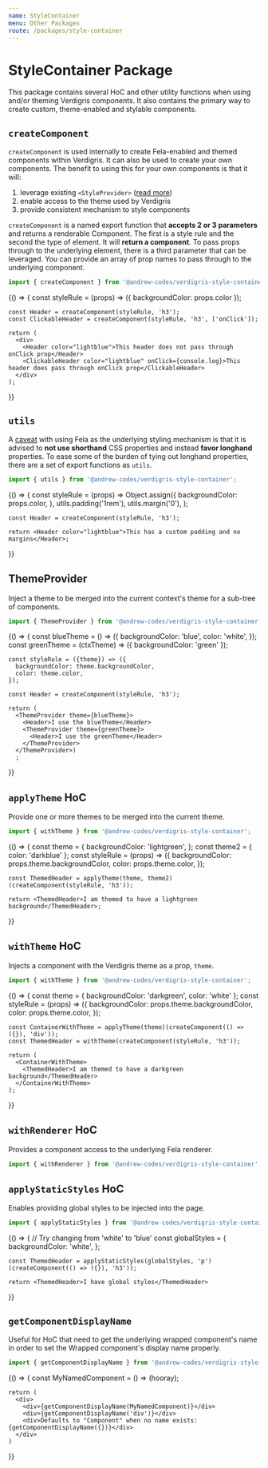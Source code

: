 ```yaml
---
name: StyleContainer
menu: Other Packages
route: /packages/style-container
---
```


# StyleContainer Package
This package contains several HoC and other utility functions when using and/or theming Verdigris components. It also contains the primary way to create custom, theme-enabled and stylable components.

## `createComponent`
`createComponent` is used internally to create Fela-enabled and themed components within Verdigris. It can also be used to create your own components. The benefit to using this for your own components is that it will:

1. leverage existing `<StyleProvider>` ([read more](/packages/style-provider))
2. enable access to the theme used by Verdigris
3. provide consistent mechanism to style components

`createComponent` is a named export function that **accepts 2 or 3 parameters** and returns a renderable Component. The first is a style rule and the second the type of element. It will **return a component**. To pass props through to the underlying element, there is a third parameter that can be leveraged. You can provide an array of prop names to pass through to the underlying component.

```js
import { createComponent } from '@andrew-codes/verdigris-style-container';
```
<Playground>
  {() => {
    const styleRule = (props) => ({
      backgroundColor: props.color
    });

    const Header = createComponent(styleRule, 'h3');
    const ClickableHeader = createComponent(styleRule, 'h3', ['onClick']);

    return (
      <div>
        <Header color="lightblue">This header does not pass through onClick prop</Header>
        <ClickableHeader color="lightblue" onClick={console.log}>This header does pass through onClick prop</ClickableHeader>
      </div>
    );
  }}
</Playground>

## `utils`
A [caveat](http://fela.js.org/docs/introduction/Caveats.html) with using Fela as the underlying styling mechanism is that it is advised to **not use shorthand** CSS properties and instead **favor longhand** properties. To ease some of the burden of tying out longhand properties, there are a set of export functions as `utils`.

```js
import { utils } from '@andrew-codes/verdigris-style-container';
```
<Playground>
  {() => {
    const styleRule = (props) =>
      Object.assign({
        backgroundColor: props.color,
        },
        utils.padding('1rem'),
        utils.margin('0'),
      );

    const Header = createComponent(styleRule, 'h3');

    return <Header color="lightblue">This has a custom padding and no margins</Header>;
  }}
</Playground>

## ThemeProvider
Inject a theme to be merged into the current context's theme for a sub-tree of components.

```js
import { ThemeProvider } from '@andrew-codes/verdigris-style-container';
```
<Playground>
  {() => {
    const blueTheme = () => ({
      backgroundColor: 'blue',
      color: 'white',
    });
    const greenTheme = (ctxTheme) => ({
      backgroundColor: 'green'
    });

    const styleRule = ({theme}) => ({
      backgroundColor: theme.backgroundColor,
      color: theme.color,
    });

    const Header = createComponent(styleRule, 'h3');

    return (
      <ThemeProvider theme={blueTheme}>
        <Header>I use the blueTheme</Header>
        <ThemeProvider theme={greenTheme}>
          <Header>I use the greenTheme</Header>
        </ThemeProvider>
      </ThemeProvider>)
      ;
  }}
</Playground>

## `applyTheme` HoC
Provide one or more themes to be merged into the current theme.

```js
import { withTheme } from '@andrew-codes/verdigris-style-container';
```
<Playground>
  {() => {
    const theme  = {
      backgroundColor: 'lightgreen',
    };
    const theme2  = {
      color: 'darkblue'
    };
    const styleRule = (props) => ({
      backgroundColor: props.theme.backgroundColor,
      color: props.theme.color,
    });

    const ThemedHeader = applyTheme(theme, theme2)(createComponent(styleRule, 'h3'));

    return <ThemedHeader>I am themed to have a lightgreen background</ThemedHeader>;
  }}
</Playground>

## `withTheme` HoC
Injects a component with the Verdigris theme as a prop, `theme`.

```js
import { withTheme } from '@andrew-codes/verdigris-style-container';
```
<Playground>
  {() => {
    const theme  = {
      backgroundColor: 'darkgreen',
      color: 'white'
    };
    const styleRule = (props) => ({
      backgroundColor: props.theme.backgroundColor,
      color: props.theme.color,
    });

    const ContainerWithTheme = applyTheme(theme)(createComponent(() => ({}), 'div'));
    const ThemedHeader = withTheme(createComponent(styleRule, 'h3'));

    return (
      <ContainerWithTheme>
        <ThemedHeader>I am themed to have a darkgreen background</ThemedHeader>
      </ContainerWithTheme>
    );
  }}
</Playground>

## `withRenderer` HoC
Provides a component access to the underlying Fela renderer.

```js
import { withRenderer } from '@andrew-codes/verdigris-style-container';
```

## `applyStaticStyles` HoC
Enables providing global styles to be injected into the page.

```js
import { applyStaticStyles } from '@andrew-codes/verdigris-style-container';
```
<Playground>
  {() => {
    // Try changing from 'white' to 'blue'
    const globalStyles = {
      backgroundColor: 'white',
    };

    const ThemedHeader = applyStaticStyles(globalStyles, 'p')(createComponent(() => ({}), 'h3'));

    return <ThemedHeader>I have global styles</ThemedHeader>
  }}
</Playground>

## `getComponentDisplayName`
Useful for HoC that need to get the underlying wrapped component's name in order to set the Wrapped component's display name properly.

```js
import { getComponentDisplayName } from '@andrew-codes/verdigris-style-container';
```
<Playground>
  {() => {
    const MyNamedComponent = () => (<span>hooray</span>);

    return (
      <div>
        <div>{getComponentDisplayName(MyNamedComponent)}</div>
        <div>{getComponentDisplayName('div')}</div>
        <div>Defaults to "Component" when no name exists: {getComponentDisplayName({})}</div>
      </div>
    )
  }}
</Playground>
